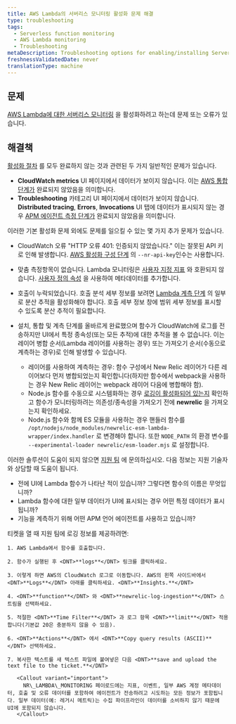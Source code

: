 ```yaml
---
title: AWS Lambda의 서버리스 모니터링 활성화 문제 해결
type: troubleshooting
tags:
  - Serverless function monitoring
  - AWS Lambda monitoring
  - Troubleshooting
metaDescription: Troubleshooting options for enabling/installing Serverless monitoring for AWS Lambda.
freshnessValidatedDate: never
translationType: machine
---
```


## 문제

[AWS Lambda에 대한 서버리스 모니터링](/docs/serverless-function-monitoring/aws-lambda-monitoring/get-started/introduction-new-relic-monitoring-aws-lambda) 을 활성화하려고 하는데 문제 또는 오류가 있습니다.

## 해결책

[활성화 절차](/docs/serverless-function-monitoring/aws-lambda-monitoring/get-started/enable-new-relic-monitoring-aws-lambda) 를 모두 완료하지 않는 것과 관련된 두 가지 일반적인 문제가 있습니다.

* <DNT>**CloudWatch metrics**</DNT> UI 페이지에서 데이터가 보이지 않습니다. 이는 [AWS 통합 단계가](/docs/serverless-function-monitoring/aws-lambda-monitoring/get-started/enable-new-relic-monitoring-aws-lambda#connect-aws) 완료되지 않았음을 의미합니다.
* <DNT>**Troubleshooting**</DNT> 카테고리 UI 페이지에서 데이터가 보이지 않습니다. <DNT>**Distributed tracing**</DNT>, <DNT>**Errors**</DNT>, <DNT>**Invocations**</DNT> UI 탭에 데이터가 표시되지 않는 경우 [APM 에이전트 측정 단계가](/docs/serverless-function-monitoring/aws-lambda-monitoring/get-started/enable-new-relic-monitoring-aws-lambda#instrument-lambda) 완료되지 않았음을 의미합니다.

이러한 기본 활성화 문제 외에도 문제를 일으킬 수 있는 몇 가지 추가 문제가 있습니다.

* CloudWatch 오류 &quot;HTTP 오류 401: 인증되지 않았습니다.&quot; 이는 잘못된 API 키로 인해 발생합니다. [AWS 활성화 구성 단계](/docs/serverless-function-monitoring/aws-lambda-monitoring/get-started/enable-new-relic-monitoring-aws-lambda#connect-aws) 의 `--nr-api-key`인수는 <InlinePopover type="userKey" />사용합니다.

* 맞춤 측정항목이 없습니다. Lambda 모니터링은 [사용자 지정 지표](/docs/agents/manage-apm-agents/agent-data/collect-custom-metrics) 와 호환되지 않습니다. [사용자 정의 속성](/docs/agents/manage-apm-agents/agent-data/collect-custom-attributes) 을 사용하여 메타데이터를 추가합니다.

* 호출이 누락되었습니다. 호출 분석 세부 정보를 보려면 [Lambda 계측 단계](/docs/serverless-function-monitoring/aws-lambda-monitoring/get-started/enable-new-relic-monitoring-aws-lambda#instrument-lambda) 의 일부로 분산 추적을 활성화해야 합니다. 호출 세부 정보 창에 범위 세부 정보를 표시할 수 있도록 분산 추적이 필요합니다.

* 설치, 통합 및 계측 단계를 올바르게 완료했으며 함수가 CloudWatch에 로그를 전송하지만 UI에서 특정 종속성(또는 모든 추적)에 대한 추적을 볼 수 없습니다. 이는 레이어 병합 순서(Lambda 레이어를 사용하는 경우) 또는 가져오기 순서(수동으로 계측하는 경우)로 인해 발생할 수 있습니다.

  * 레이어를 사용하여 계측하는 경우: 함수 구성에서 New Relic 레이어가 다른 레이어보다 먼저 병합되었는지 확인합니다(하지만 함수에서 webpack을 사용하는 경우 New Relic 레이어는 webpack 레이어 다음에 병합해야 함).
  * Node.js 함수를 수동으로 시스템화하는 경우 [로깅이 활성화되어 있는지](/docs/apm/agents/nodejs-agent/installation-configuration/nodejs-agent-configuration/#logging_config) 확인하고 함수가 모니터링하려는 의존성/종속성을 가져오기 전에 <DNT>**newrelic**</DNT> 을 가져오는지 확인하세요.
  * Node.js 함수와 함께 ES 모듈을 사용하는 경우 핸들러 함수를 `/opt/nodejs/node_modules/newrelic-esm-lambda-wrapper/index.handler` 로 변경해야 합니다. 또한 `NODE_PATH` 의 환경 변수를 `--experimental-loader newrelic/esm-loader.mjs` 로 설정합니다.

이러한 솔루션이 도움이 되지 않으면 [지원 팀](https://support.newrelic.com/) 에 문의하십시오. 다음 정보는 지원 기술자와 상담할 때 도움이 됩니다.

* 전에 UI에 Lambda 함수가 나타난 적이 있습니까? 그렇다면 함수의 이름은 무엇입니까?
* Lambda 함수에 대한 일부 데이터가 UI에 표시되는 경우 어떤 특정 데이터가 표시됩니까?
* 기능을 계측하기 위해 어떤 APM 언어 에이전트를 사용하고 있습니까?

<CollapserGroup>
  <Collapser id="attach-logs" title="권장 사항: CloudWatch 로그를 티켓에 첨부">
    티켓을 열 때 지원 팀에 로깅 정보를 제공하려면:

    1. AWS Lambda에서 함수를 호출합니다.

    2. 함수가 실행된 후 <DNT>**logs**</DNT> 링크를 클릭하세요.

    3. 이렇게 하면 AWS의 CloudWatch 로그로 이동합니다. AWS의 왼쪽 사이드바에서 <DNT>**Logs**</DNT> 아래를 클릭하세요. <DNT>**Insights.**</DNT>

    4. <DNT>**function**</DNT> 와 <DNT>**newrelic-log-ingestion**</DNT> 스트림을 선택하세요.

    5. 적절한 <DNT>**Time Filter**</DNT> 과 로그 항목 <DNT>**limit**</DNT> 적용합니다(기본값 20은 충분하지 않을 수 있음).

    6. <DNT>**Actions**</DNT> 에서 <DNT>**Copy query results (ASCII)**</DNT> 선택하세요.

    7. 복사한 텍스트를 새 텍스트 파일에 붙여넣은 다음 <DNT>**save and upload the text file to the ticket.**</DNT>

       <Callout variant="important">
         NR\_LAMBDA\_MONITORING 페이로드에는 지표, 이벤트, 일부 AWS 계정 메타데이터, 호출 및 오류 데이터를 포함하여 에이전트가 전송하려고 시도하는 모든 정보가 포함됩니다. 일부 데이터(예: 레거시 메트릭)는 수집 파이프라인이 데이터를 소비하지 않기 때문에 UI에 포함되지 않습니다.
       </Callout>
  </Collapser>
</CollapserGroup>